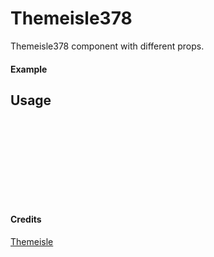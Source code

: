 
<Meta of={Themeisle378} title="Themeisle/Themeisle378" />

# Themeisle378

Themeisle378 component with different props.

#### Example

<Canvas of={Themeisle378.Primary} />

## Usage

```ts
import { Themeisle378 } from "yadl-ui";

const Example = () => {
  return (
      <Themeisle378 />
  );
};

export default Example;
```

#### Credits
[Themeisle](https://themeisle.com/illustrations/)
